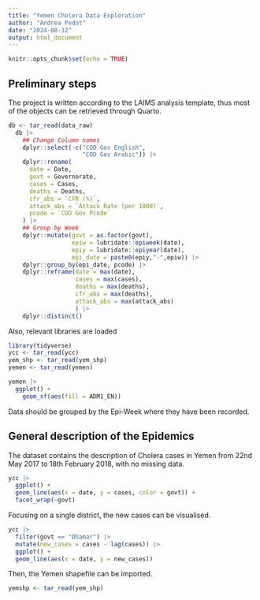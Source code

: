 ```yaml
---
title: "Yemen Cholera Data Exploration"
author: "Andrea Pedot"
date: "2024-08-12"
output: html_document
---
```


```r
knitr::opts_chunk$set(echo = TRUE)
```

## Preliminary steps

The project is written according to the LAIMS analysis template, thus most of the objects can be retrieved through Quarto.

```r
db <- tar_read(data_raw)
  db |>
    ## Change Column names
    dplyr::select(-c("COD Gov English",
                     "COD Gov Arabic")) |>
    dplyr::rename(
      date = Date,
      govt = Governorate,
      cases = Cases,
      deaths = Deaths,
      cfr_abs = `CFR (%)`,
      attack_abs = `Attack Rate (per 1000)`,
      pcode = `COD Gov Pcode`
    ) |>
    ## Group by Week
    dplyr::mutate(govt = as.factor(govt),
                  epiw = lubridate::epiweek(date),
                  epiy = lubridate::epiyear(date),
                  epi_date = paste0(epiy,"-",epiw)) |>
    dplyr::group_by(epi_date, pcode) |>
    dplyr::reframe(date = max(date),
                   cases = max(cases),
                   deaths = max(deaths),
                   cfr_abs = max(deaths),
                   attack_abs = max(attack_abs)
                   ) |>
    dplyr::distinct()
```


Also, relevant libraries are loaded

```r
library(tidyverse)
ycc <- tar_read(ycc)
yem_shp <- tar_read(yem_shp)
yemen <- tar_read(yemen)

yemen |>
  ggplot() +
    geom_sf(aes(fill = ADM1_EN))
```

Data should be grouped by the Epi-Week where they have been recorded.

## General description of the Epidemics

The dataset contains the description of Cholera cases in Yemen from 22nd May 2017 to 18th February 2018, with no missing data.

```r
ycc |>
  ggplot() +
  geom_line(aes(x = date, y = cases, color = govt)) +
  facet_wrap(~govt)
```

Focusing on a single district, the new cases can be visualised.

```r
ycc |>
  filter(govt == "Dhamar") |>
  mutate(new_cases = cases - lag(cases)) |>
  ggplot() +
  geom_line(aes(x = date, y = new_cases))
```

Then, the Yemen shapefile can be imported.

```r
yemshp <- tar_read(yem_shp)
```
